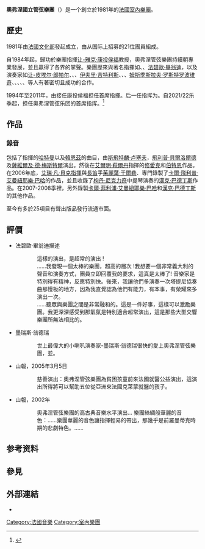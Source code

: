 {{Refimprove|time=2022-03-15T13:38:26+00:00}}

'''奧弗涅國立管弦樂團'''（{{lang-fr|Orchestre national d’Auvergne}}）是一个創立於1981年的[[法國|法國]][[室內樂團|室內樂團]]。

== 歷史 ==
1981年由[[法国文化部|法國文化部]]發起成立，由从国际上招募的21位團員組成。

自1984年起，歸功於樂團指揮[[让-雅克·康投侯福|让-雅克·康投侯福]]教授，奧弗涅管弦樂團持續朝專業發展，並且贏得了各界的掌聲。樂團歷來與著名指揮如{{Le|艾曼紐·柯瑞文|Emmanuel Krivine}}、{{Le|艾弗·博爾頓|Ivor Bolton}}、[[法碧歐·畢翁迪|法碧歐·畢翁迪]]，以及演奏家如[[让-皮埃尔·郎帕尔|让-皮埃尔·郎帕尔]]、{{Le|莫里斯·安德烈|Maurice André}}、{{Le|马里耶勒·诺德曼|Marielle Nordmann}}、[[伊夫里·吉特利斯|伊夫里·吉特利斯]]、{{Le|尤里·巴什米特|Yuri Bashmet}}、{{Le|洛朗·科尔恰|Laurent Korcia}}、[[姆斯季斯拉夫·列奥波尔多维奇·罗斯特罗波维奇|姆斯季斯拉夫·罗斯特罗波维奇]]、{{Le|芭芭拉·漢翠克斯|Barbara Hendricks}}、{{Le|拉斐尔·奥列格|Raphaël Oleg}}、{{Le|埃马纽埃尔·罗斯费尔德|Emmanuel Rossfelder}}、{{Le|格扎维埃·德迈斯特|Xavier de Maistre (harpist)}}、{{Le|布丽吉特·昂热雷|Brigitte Engerer}}等人有著密切且成功的合作。
 
1994年至2011年，由{{Le|艾瑞·凡·貝克|Arie van Beek}}接任康投侯福担任首席指揮。后一任指挥为{{Le|罗伯托·福雷·贝塞斯|Roberto Forés Veses}}。自2021/22乐季起，{{Le|托马斯·泽赫特梅尔|Thomas Zehetmair}}担任奥弗涅管弦乐团的首席指挥。<ref>{{Cite web|title=THOMAS ZEHETMAIR - CHEF PRINCIPAL|url=https://onauvergne.com/thomas-zehetmair-chef-principal/|access-date=2022-03-15|publisher=Orchestre national d'Auvergne|language=fr|archive-date=2022-03-20|archive-url=https://web.archive.org/web/20220320054521/https://onauvergne.com/thomas-zehetmair-chef-principal/}}</ref>

== 作品 ==
=== 錄音 ===
包括了{{Le|艾瑞·凡·貝克|Arie van Beek}}指揮的[[卡尔·阿玛德乌斯·哈特曼|哈特曼]]以及[[汉斯·维尔纳·亨策|韓恩茲]]的曲目，由[[斯飛特麟·卢塞夫|斯飛特麟·卢塞夫]]，[[飛利普·貝爾洛爾德|飛利普·貝爾洛爾德]]及[[薩維爾及·德·梅斯特爾|薩維爾及·德·梅斯特爾]]演出。然後在[[艾爾明·萩爾丹|艾爾明·萩爾丹]]指揮的[[修愛克|修愛克]]和[[伯特恩|伯特恩]]作品。在2006年底，[[艾瑞·凡·貝克|艾瑞·凡·貝克]][[指揮|指揮]]與[[長笛|長笛]]手[[茱麗葉·于爾勒|茱麗葉·于爾勒]]、專門錄製了[[卡爾·飛利普·艾曼紐耶樂·巴哈|卡爾·飛利普·艾曼紐耶樂·巴哈]]的作品，並且收錄了[[枸丹·尼克力奇|枸丹·尼克力奇]]中提琴演奏的[[漢克·巴德丁斯|漢克·巴德丁斯]]作品。在2007-2008季裡，另外錄製[[卡爾·菲利浦·艾曼紐耶樂·巴哈|卡爾·菲利浦·艾曼紐耶樂·巴哈]]和[[漢克·巴德丁斯|漢克·巴德丁斯]]的其他作品。

至今有多於25項目有聲出版品發行流通市面。

== 評價 ==
{{Refimprove section|time=2022-03-15T13:47:39+00:00}}
* 法碧歐·畢翁迪描述
::這樣的演出，是超常的演出 !<br/>……我發現一個太棒的樂團，超高的層次 !我想要一個非常義大利的聲音和演奏方式，團員立即回覆我的要求，這真是太棒了! 音樂家是特別得有精神，反應特別快。後來，我讓他們多演奏一次塔提尼協奏曲那慢板的地方，因為我直覺認為他們有能力，有本事，有榮耀來多演出一次。<br/>……聽眾與樂團之間是非常融和的。這是一件好事，這樣可以激勵樂團。我更深深感受到那氣氛是特別適合超常演出，這是那些大型交響樂團所無法相比的。
* 墨瑞斯·翁德瑞
::世上最偉大的小喇叭演奏家-墨瑞斯·翁德瑞很快的愛上奧弗涅管弦樂團，並{{cn|推薦奧弗涅管弦樂團為歐洲最棒的弦樂團}}。
* 山報，2005年3月5日
::慈善演出：奧弗涅管弦樂團為貧困孩童前來法國就醫公益演出，這演出所得將可以幫助五位從亞洲來法國克萊蒙就醫的孩子。
* 山報，2002年
::奧弗涅管弦樂團的高古典音樂水平演出… 樂團絲綢般華麗的音色：……樂團華麗的音色讓指揮輕易的帶出，那幾乎是前羅曼蒂克時期的悲劇特色。……

== 参考资料 ==
{{Reflist}}

== 參見 ==
{{portal|古典音樂}}

== 外部連結 ==
* {{Official website|https://onauvergne.com/}}{{fr}}

[[Category:法國音樂|Category:法國音樂]]
[[Category:室內樂團|Category:室內樂團]]